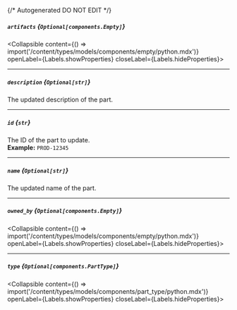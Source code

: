 {/* Autogenerated DO NOT EDIT  */}

##### `artifacts` *{`Optional[components.Empty]`}*
<Collapsible content={() => import('/content/types/models/components/empty/python.mdx')} openLabel={Labels.showProperties} closeLabel={Labels.hideProperties}>
</Collapsible>

---
##### `description` *{`Optional[str]`}*
The updated description of the part.

---
##### `id` *{`str`}*
The ID of the part to update.
<br/>
**Example:** `PROD-12345`

---
##### `name` *{`Optional[str]`}*
The updated name of the part.

---
##### `owned_by` *{`Optional[components.Empty]`}*
<Collapsible content={() => import('/content/types/models/components/empty/python.mdx')} openLabel={Labels.showProperties} closeLabel={Labels.hideProperties}>
</Collapsible>

---
##### `type` *{`Optional[components.PartType]`}*
<Collapsible content={() => import('/content/types/models/components/part_type/python.mdx')} openLabel={Labels.showProperties} closeLabel={Labels.hideProperties}>
</Collapsible>


